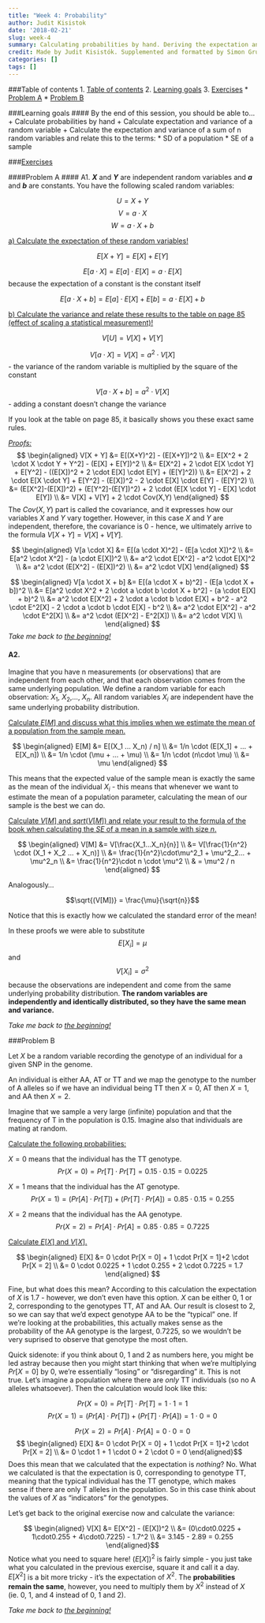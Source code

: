 ```yaml
---
title: "Week 4: Probability"
author: Judit Kisistok
date: '2018-02-21'
slug: week-4
summary: Calculating probabilities by hand. Deriving the expectation and variance of random variables.
credit: Made by Judit Kisistók. Supplemented and formatted by Simon Grund Sørensen. The exercise session was created by Thomas Bataillon and Palle Villesen at Aarhus University.
categories: []
tags: []
---
```


###<a name="toc"></a>Table of contents
1. [Table of contents](#toc)
2. [Learning goals](#goals)
3. [Exercises](#exercises)
    * [Problem A](#problemA)
    * [Problem B](#problemB)

###<a name="goals"></a>Learning goals
#### By the end of this session, you should be able to...
+ Calculate probabilities by hand 
+ Calculate expectation and variance of a random variable 
+ Calculate the expectation and variance of a sum of n random variables and relate this to the terms:
    * SD of a population
    * SE of a sample
    
###<a name="exercises"></a><u>Exercises</u>

####<a name="problemA"></a>Problem A
#### A1.
<b>$X$</b> and <b>$Y$</b> are independent random variables and <b>$a$</b> and <b>$b$</b> are constants. You have the following scaled random variables:

$$U = X + Y$$
$$V = a \cdot X$$ 
$$W = a \cdot X + b$$ 

<u>a) Calculate the expectation of these random variables!</u>

$$E[X + Y] = E[X] + E[Y]$$ 

$$E[a \cdot X] = E[a] \cdot E[X] = a \cdot E[X]$$ because the expectation of a constant is the constant itself  

$$E[a \cdot X + b] = E[a] \cdot E[X] + E[b] = a \cdot E[X] + b$$

<u>b) Calculate the variance and relate these results to the table on page 85 (effect of scaling a statistical measurement)!</u>

$$V[U] = V[X] + V[Y]$$  

$$V[a \cdot X] = V[X] = a^2 \cdot V[X]$$ - the variance of the random variable is multiplied by the square of the constant

$$V[a \cdot X + b] = a^2 \cdot V[X]$$ - adding a constant doesn't change the variance

If you look at the table on page 85, it basically shows you these exact same rules.

<u><em>Proofs:</em></u>
$$
\begin{aligned}
V[X + Y] &= E[(X+Y)^2] - (E[X+Y])^2 \\
&= E[X^2 + 2 \cdot X \cdot Y + Y^2] - (E[X] + E[Y])^2 \\
&= E[X^2] + 2 \cdot E[X \cdot Y] + E[Y^2] - ((E[X])^2 + 2 \cdot E[X] \cdot E[Y] + (E[Y]^2)) \\
&= E[X^2] + 2 \cdot E[X \cdot Y] + E[Y^2] - (E[X])^2 - 2 \cdot E[X] \cdot E[Y] - (E[Y]^2) \\
&= (E[X^2]-(E[X])^2) + (E[Y^2]-(E[Y])^2) + 2 \cdot (E[X \cdot Y] - E[X] \cdot E[Y]) \\
&= V[X] + V[Y] + 2 \cdot Cov(X,Y)
\end{aligned}
$$
The $Cov(X,Y)$ part is called the covariance, and it expresses how our variables $X$ and $Y$ vary together. However, in this case $X$ and $Y$ are independent, therefore, the covariance is 0 - hence, we ultimately arrive to the formula $V[X+Y] = V[X] + V[Y]$.

$$
\begin{aligned}
V[a \cdot X] &= E[(a \cdot X)^2] - (E[a \cdot X])^2 \\
&= E[a^2 \cdot X^2] - (a \cdot E[X])^2 \\
&= a^2 \cdot E[X^2] - a^2 \cdot E[X]^2 \\
&= a^2 \cdot (E[X^2] - (E[X])^2) \\
&= a^2 \cdot V[X] 
\end{aligned}
$$

$$
\begin{aligned}
V[a \cdot X + b] 
&= E[(a \cdot X + b)^2] - (E[a \cdot X + b])^2 \\
&= E[a^2 \cdot X^2 + 2 \cdot a \cdot b \cdot X + b^2] - (a \cdot E[X] + b)^2 \\
&= a^2 \cdot E[X^2] + 2 \cdot a \cdot b \cdot E[X] + b^2 - a^2 \cdot E^2[X] - 2 \cdot a \cdot b \cdot E[X] - b^2 \\
&= a^2 \cdot E[X^2] - a^2 \cdot E^2[X] \\
&= a^2 \cdot (E[X^2] - E^2[X]) \\
&= a^2 \cdot V[X] \\
\end{aligned}
$$
*Take me back to [the beginning!](#toc)*

#### A2.

Imagine that you have n measurements (or observations) that are independent from each other, and that each observation comes from the same underlying population. We define a random variable for each observation: $X_1$, $X_2$,..., $X_n$. All random variables $X_i$ are independent have the same underlying probability distribution.

<u>Calculate $E[M]$ and discuss what this implies when we estimate the mean of a population from the sample mean.</u>

$$
\begin{aligned}
E[M] &= E[(X_1 ... X_n) / n] \\
&= 1/n \cdot (E[X_1] + ... + E[X_n]) \\
&= 1/n \cdot (\mu + ... + \mu) \\
&= 1/n \cdot (n\cdot \mu) \\
&= \mu
\end{aligned}
$$

This means that the expected value of the sample mean is exactly the same as the mean of the individual $X_i$ - this means that whenever we want to estimate the mean of a population parameter, calculating the mean of our sample is the best we can do.

<u>Calculate $V[M]$ and $sqrt(V[M])$ and relate your result to the formula of the book when calculating the $SE$ of a mean in a sample with size $n$.</u>

$$
\begin{aligned}
V[M] &= V[\frac{X_1...X_n}{n}] \\
&= V[\frac{1}{n^2} \cdot (X_1 + X_2 ... + X_n)] \\
&= \frac{1}{n^2}\cdot\mu^2_1 + \mu^2_2... + \mu^2_n \\
&= \frac{1}{n^2}\cdot n \cdot \mu^2 \\
& = \mu^2 / n
\end{aligned}
$$

Analogously...

$$\sqrt{(V[M])} = \frac{\mu}{\sqrt{n}}$$

Notice that this is exactly how we calculated the standard error of the mean!

In these proofs we were able to substitute $$E[X_i] = \mu$$ and $$V[X_i] = \sigma^2$$ because the observations are independent and come from the same underlying probability distribution. <b>The random variables are independently and identically distributed, so they have the same mean and variance.</b>

*Take me back to [the beginning!](#toc)*

###<a name="problemB"></a>Problem B

Let $X$ be a random variable recording the genotype of an individual for a given SNP in the genome.

An individual is either AA, AT or TT and we map the genotype to the number of A alleles so if we have an individual being TT then $X=0$, AT then $X=1$, and AA then $X=2$.

Imagine that we sample a very large (infinite) population and that the frequency of T in the population is 0.15. Imagine also that individuals are mating at random.

<u>Calculate the following probabilities:</u>

$X = 0$ means that the individual has the TT genotype.  
$$Pr(X = 0) = Pr[T] \cdot Pr[T] = 0.15 \cdot 0.15 = 0.0225$$

$X = 1$ means that the individual has the AT genotype.  
$$Pr(X = 1) = (Pr[A] \cdot Pr[T]) + (Pr[T] \cdot Pr[A]) = 0.85 \cdot 0.15 = 0.255$$

$X = 2$ means that the individual has the AA genotype.  
$$Pr(X = 2) = Pr[A] \cdot Pr[A] = 0.85 \cdot 0.85 = 0.7225$$

<u>Calculate $E[X]$ and $V[X]$.</u>

$$
\begin{aligned}
E[X] &= 0 \cdot Pr[X = 0] + 1 \cdot Pr[X = 1]+2 \cdot Pr[X = 2] \\
&= 0 \cdot 0.0225 + 1 \cdot 0.255 + 2 \cdot 0.7225 = 1.7
\end{aligned}
$$

Fine, but what does this mean? According to this calculation the expectation of $X$ is 1.7 - however, we don't even have this option. $X$ can be either 0, 1 or 2, corresponding to the genotypes TT, AT and AA. Our result is closest to 2, so we can say that we'd expect genotype AA to be the "typical" one. If we're looking at the probabilities, this actually makes sense as the probability of the AA genotype is the largest, 0.7225, so we wouldn't be very suprised to observe that genotype the most often.

Quick sidenote: if you think about 0, 1 and 2 as numbers here, you might be led astray because then you might start thinking that when we're multiplying $Pr[X = 0]$ by 0, we're essentially "losing" or "disregarding" it. This is not true. Let's imagine a population where there are <em>only</em> TT individuals (so no A alleles whatsoever). Then the calculation would look like this:

$$Pr(X = 0) = Pr[T] \cdot Pr[T] = 1 \cdot 1 = 1$$
$$Pr(X = 1) = (Pr[A] \cdot Pr[T]) + (Pr[T] \cdot Pr[A]) = 1 \cdot 0 = 0$$

$$Pr(X = 2) = Pr[A] \cdot Pr[A] = 0 \cdot 0 = 0$$
$$
\begin{aligned}
E[X] &= 0 \cdot Pr[X = 0] + 1 \cdot Pr[X = 1]+2 \cdot Pr[X = 2] \\
&= 0 \cdot 1 + 1 \cdot 0 + 2 \cdot 0 = 0
\end{aligned}$$
Does this mean that we calculated that the expectation is <em>nothing</em>? No. What we calculated is that the expectation is 0, corresponding to genotype TT, meaning that the typical individual has the TT genotype, which makes sense if there are only T alleles in the population. So in this case think about the values of $X$ as "indicators" for the genotypes.

Let's get back to the original exercise now and calculate the variance:

$$
\begin{aligned}
V[X] &= E[X^2] - (E[X])^2 \\
&= (0\cdot0.0225 + 1\cdot0.255 + 4\cdot0.7225) - 1.7^2 \\
&= 3.145 - 2.89 = 0.255
\end{aligned}$$
Notice what you need to square here! $(E[X])^2$ is fairly simple - you just take what you calculated in the previous exercise, square it and call it a day.  
$E[X^2]$ is a bit more tricky - it's the expectation of $X^2$. The <b>probabilities remain the same</b>, however, you need to multiply them by $X^2$ instead of $X$ (ie. 0, 1, and 4 instead of 0, 1 and 2). 

*Take me back to [the beginning!](#toc)*